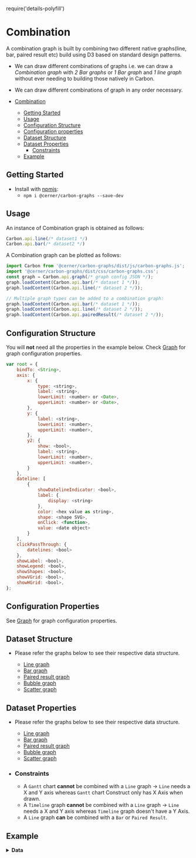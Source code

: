require('details-polyfill')

# Combination

A combination graph is built by combining two different native graphs(line, bar, paired result etc) build using D3 based on standard design patterns.

-   We can draw different combinations of graphs i.e. we can draw a _Combination graph_ with _2 Bar graphs_ or _1 Bar graph_ and _1 line graph_ without ever needing to building those natively in Carbon.
-   We can draw different combinations of graph in any order necessary.

-   [Combination](#combination)
    -   [Getting Started](#getting-started)
    -   [Usage](#usage)
    -   [Configuration Structure](#configuration-structure)
    -   [Configuration properties](#configuration-properties)
    -   [Dataset Structure](#dataset-structure)
    -   [Dataset Properties](#dataset-properties)
        -  [Constraints](#constraints)
    -  [Example](#example)


## Getting Started

- Install with [npmjs](https://www.npmjs.com):
  - `npm i @cerner/carbon-graphs --save-dev`

## Usage

An instance of Combination graph is obtained as follows:

```js
Carbon.api.line(/* dataset1 */)
Carbon.api.bar(/* dataset2 */)
```
A Combination graph can be plotted as follows:

```js
import Carbon from '@cerner/carbon-graphs/dist/js/carbon-graphs.js';
import '@cerner/carbon-graphs/dist/css/carbon-graphs.css';
const graph = Carbon.api.graph(/* graph config JSON */);
graph.loadContent(Carbon.api.bar(/* dataset 1 */));
graph.loadContent(Carbon.api.line(/* dataset 2 */));

// Multiple graph types can be added to a combination graph:
graph.loadContent(Carbon.api.bar(/* dataset 1 */));
graph.loadContent(Carbon.api.line(/* dataset 2 */));
graph.loadContent(Carbon.api.pairedResult(/* dataset 2 */));
```

## Configuration Structure

You will **not** need all the properties in the example below.
Check [Graph](../getting-started/graph-core/Documentation/Graph) for graph configuration properties.

```js
var root = {
    bindTo: <String>,
    axis: {
        x: {
            type: <string>,
            label: <string>,
            lowerLimit: <number> or <Date>,
            upperLimit: <number> or <Date>,
        },
        y: {
            label: <string>,
            lowerLimit: <number>,
            upperLimit: <number>,
        },
        y2: {
            show: <bool>,
            label: <string>,
            lowerLimit: <number>,
            upperLimit: <number>,
        }
    },
    dateline: [
        {
            showDatelineIndicator: <bool>,
            label: {
                display: <string>
            },
            color: <hex value as string>,
            shape: <shape SVG>,
            onClick: <function>,
            value: <date object>
        }
    ],
    clickPassThrough: {
        datelines: <bool>
    },
    showLabel: <bool>,
    showLegend: <bool>,
    showShapes: <bool>,
    showVGrid: <bool>,
    showHGrid: <bool>,
};
```

## Configuration Properties

See [Graph](../getting-started/graph-core/Documentation/Graph) for graph configuration properties.


## Dataset Structure

- Please refer the  graphs below to see their respective data structure.

  - [Line graph](../line-graph/about#dataset-structure)
  - [Bar graph](../bar-graph/about#dataset-structure)
  - [Paired result graph](../paired-result-graph/about#dataset-structure)
  - [Bubble graph](../bubble-graph/about#dataset-structure)
  - [Scatter graph](../scatter-graph/about#dataset-structure)

## Dataset Properties

- Please refer the graphs below to see their respective data structure.
  - [Line graph](../line-graph/about#dataset-properties)
  - [Bar graph](../bar-graph/about#dataset-properties)
  - [Paired result graph](../paired-result-graph/about#dataset-properties)
  - [Bubble graph](../bubble-graph/about#dataset-properties)
  - [Scatter graph](../scatter-graph/about#dataset-properties)

- ### Constraints
    -   A `Gantt` chart **cannot** be combined with a `Line` graph -> `Line` needs a X and Y axis whereas `Gantt` chart Construct only has X Axis when drawn.
    -   A `Timeline` graph **cannot** be combined with a `Line` graph -> `Line` needs a X and Y axis whereas `Timeline` graph doesn't have a Y Axis.
    -   A `Line` graph **can** be combined with a `Bar` or `Paired Result`.

## Example
<CombinationGraph />

<details>
<summary style={{fontSize: 24 }}>
<b>Data</b>
</summary>

### Graph Config object
<GraphConfig />

### Data object
#### Bar Dataset
<DataObject1 />

#### Line Dataset
<DataObject2 />
</details>

